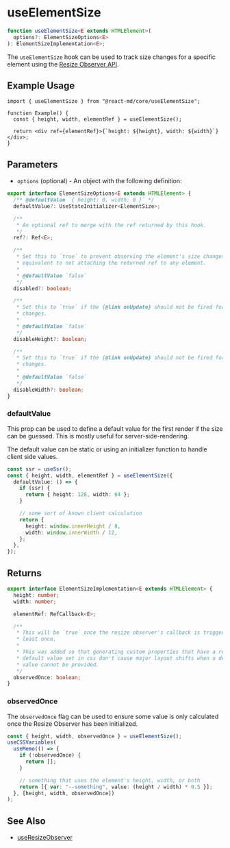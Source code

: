 # useElementSize

```ts
function useElementSize<E extends HTMLElement>(
  options?: ElementSizeOptions<E>
): ElementSizeImplementation<E>;
```

The `useElementSize` hook can be used to track size changes for a specific
element using the [Resize Observer API](https://developer.mozilla.org/en-US/docs/Web/API/Resize_Observer_API).

## Example Usage

```tsx
import { useElementSize } from "@react-md/core/useElementSize";

function Example() {
  const { height, width, elementRef } = useElementSize();

  return <div ref={elementRef}>{`height: ${height}, width: ${width}`}</div>;
}
```

## Parameters

- `options` (optional) - An object with the following definition:

```ts disableTransform
export interface ElementSizeOptions<E extends HTMLElement> {
  /** @defaultValue `{ height: 0, width: 0 }` */
  defaultValue?: UseStateInitializer<ElementSize>;

  /**
   * An optional ref to merge with the ref returned by this hook.
   */
  ref?: Ref<E>;

  /**
   * Set this to `true` to prevent observing the element's size changes. This is
   * equivalent to not attaching the returned ref to any element.
   *
   * @defaultValue `false`
   */
  disabled?: boolean;

  /**
   * Set this to `true` if the {@link onUpdate} should not be fired for height
   * changes.
   *
   * @defaultValue `false`
   */
  disableHeight?: boolean;

  /**
   * Set this to `true` if the {@link onUpdate} should not be fired for width
   * changes.
   *
   * @defaultValue `false`
   */
  disableWidth?: boolean;
}
```

### defaultValue

This prop can be used to define a default value for the first render if the
size can be guessed. This is mostly useful for server-side-rendering.

The default value can be static or using an initializer function to handle
client side values.

```ts
const ssr = useSsr();
const { height, width, elementRef } = useElementSize({
  defaultValue: () => {
    if (ssr) {
      return { height: 128, width: 64 };
    }

    // some sort of known client calculation
    return {
      height: window.innerHeight / 8,
      width: window.innerWidth / 12,
    };
  },
});
```

## Returns

```ts disableTransform
export interface ElementSizeImplementation<E extends HTMLElement> {
  height: number;
  width: number;

  elementRef: RefCallback<E>;

  /**
   * This will be `true` once the resize observer's callback is triggered at
   * least once.
   *
   * This was added so that generating custom properties that have a reasonable
   * default value set in css don't cause major layout shifts when a default
   * value cannot be provided.
   */
  observedOnce: boolean;
}
```

### observedOnce

The `observedOnce` flag can be used to ensure some value is only calculated once
the Resize Observer has been initialized.

```ts disableTransform
const { height, width, observedOnce } = useElementSize();
useCSSVariables(
  useMemo(() => {
    if (!observedOnce) {
      return [];
    }

    // something that uses the element's height, width, or both
    return [{ var: "--something", value: (height / width) * 0.5 }];
  }, [height, width, observedOnce])
);
```

## See Also

- [useResizeObserver](./use-resize-observer)
